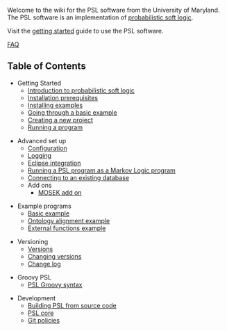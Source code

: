 Welcome to the wiki for the PSL software from the University of Maryland. The PSL software is an implementation of [[probabilistic soft logic]].

Visit the [[getting started]] guide to use the PSL software.

[[FAQ]]

== Table of Contents ==

* Getting Started
** [[Introduction to probabilistic soft logic]]
** [[prerequisites | Installation prerequisites]]
** [[Installing examples]]
** [[basic example | Going through a basic example]]
** [[Creating a new project]]
** [[Running a program]]

* Advanced set up
** [[Configuration]]
** [[Logging]]
** [[Eclipse integration]]
** [[Running a PSL program as a Markov Logic program ]]
** [[Connecting to an existing database]]
** Add ons
*** [[MOSEK add on]]

* Example programs
** [[Basic example]]
** [[Ontology alignment example]]
** [[External functions example]]

* Versioning
** [[Versions]]
** [[Changing versions]]
** [[Change log]]

* Groovy PSL
** [[PSL Groovy syntax]]

* Development
** [[Building PSL | Building PSL from source code]]
** [[PSL core]]
** [[Git policies]]